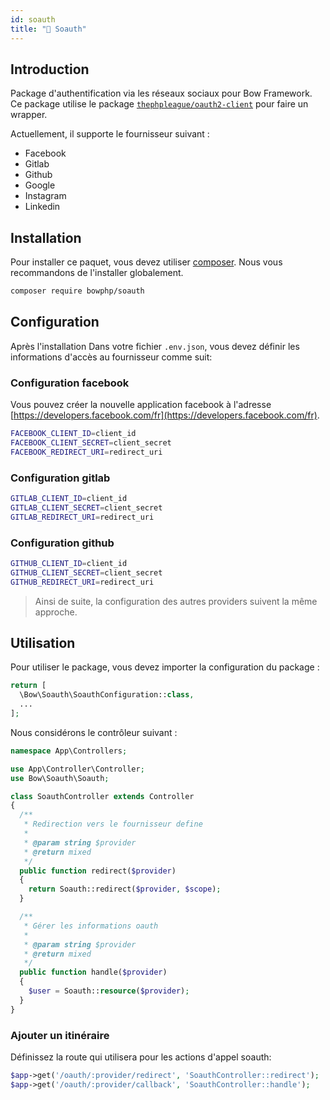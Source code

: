 ```yaml
---
id: soauth
title: "🔐 Soauth"
---
```



## Introduction

Package d'authentification via les réseaux sociaux pour Bow Framework.
Ce package utilise le package [`thephpleague/oauth2-client`](https://github.com/thephpleague/oauth2-client) pour faire un wrapper.

Actuellement, il supporte le fournisseur suivant :

- Facebook
- Gitlab
- Github
- Google
- Instagram
- Linkedin

## Installation

Pour installer ce paquet, vous devez utiliser [composer](https://getcomposer.org). Nous vous recommandons de l'installer globalement.

```bash
composer require bowphp/soauth
```

## Configuration

Après l'installation Dans votre fichier `.env.json`, vous devez définir les informations d'accès au fournisseur comme suit:

### Configuration facebook

Vous pouvez créer la nouvelle application facebook à l'adresse [https://developers.facebook.com/fr](https://developers.facebook.com/fr).

```bash
FACEBOOK_CLIENT_ID=client_id
FACEBOOK_CLIENT_SECRET=client_secret
FACEBOOK_REDIRECT_URI=redirect_uri
```

### Configuration gitlab

```bash
GITLAB_CLIENT_ID=client_id
GITLAB_CLIENT_SECRET=client_secret
GITLAB_REDIRECT_URI=redirect_uri
```

### Configuration github

```bash
GITHUB_CLIENT_ID=client_id
GITHUB_CLIENT_SECRET=client_secret
GITHUB_REDIRECT_URI=redirect_uri
```

> Ainsi de suite, la configuration des autres providers suivent la même approche.

## Utilisation

Pour utiliser le package, vous devez importer la configuration du package :

```php
return [
  \Bow\Soauth\SoauthConfiguration::class,
  ...
];
```

Nous considérons le contrôleur suivant :

```php
namespace App\Controllers;

use App\Controller\Controller;
use Bow\Soauth\Soauth;

class SoauthController extends Controller
{
  /**
   * Redirection vers le fournisseur define
   * 
   * @param string $provider
   * @return mixed
   */
  public function redirect($provider)
  {
    return Soauth::redirect($provider, $scope);
  }

  /**
   * Gérer les informations oauth
   * 
   * @param string $provider
   * @return mixed
   */
  public function handle($provider)
  {
    $user = Soauth::resource($provider);
  }
}
```

### Ajouter un itinéraire

Définissez la route qui utilisera pour les actions d'appel soauth:

```php title="routes/app.php"
$app->get('/oauth/:provider/redirect', 'SoauthController::redirect');
$app->get('/oauth/:provider/callback', 'SoauthController::handle');
```

<SuggestionFeature />
